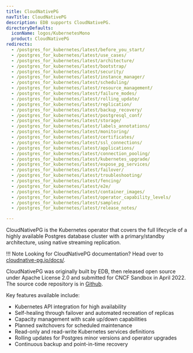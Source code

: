 ```yaml
---
title: CloudNativePG
navTitle: CloudNativePG
description: EDB supports CloudNativePG.
directoryDefaults:
  iconName: logos/KubernetesMono
  product: CloudNativePG
redirects:
  - /postgres_for_kubernetes/latest/before_you_start/
  - /postgres_for_kubernetes/latest/use_cases/
  - /postgres_for_kubernetes/latest/architecture/
  - /postgres_for_kubernetes/latest/bootstrap/
  - /postgres_for_kubernetes/latest/security/
  - /postgres_for_kubernetes/latest/instance_manager/
  - /postgres_for_kubernetes/latest/scheduling/
  - /postgres_for_kubernetes/latest/resource_management/
  - /postgres_for_kubernetes/latest/failure_modes/
  - /postgres_for_kubernetes/latest/rolling_update/
  - /postgres_for_kubernetes/latest/replication/
  - /postgres_for_kubernetes/latest/backup_recovery/
  - /postgres_for_kubernetes/latest/postgresql_conf/
  - /postgres_for_kubernetes/latest/storage/
  - /postgres_for_kubernetes/latest/labels_annotations/
  - /postgres_for_kubernetes/latest/monitoring/
  - /postgres_for_kubernetes/latest/certificates/
  - /postgres_for_kubernetes/latest/ssl_connections/
  - /postgres_for_kubernetes/latest/applications/
  - /postgres_for_kubernetes/latest/connection_pooling/
  - /postgres_for_kubernetes/latest/kubernetes_upgrade/
  - /postgres_for_kubernetes/latest/expose_pg_services/
  - /postgres_for_kubernetes/latest/failover/
  - /postgres_for_kubernetes/latest/troubleshooting/
  - /postgres_for_kubernetes/latest/fencing/
  - /postgres_for_kubernetes/latest/e2e/
  - /postgres_for_kubernetes/latest/container_images/
  - /postgres_for_kubernetes/latest/operator_capability_levels/
  - /postgres_for_kubernetes/latest/samples/
  - /postgres_for_kubernetes/latest/release_notes/

---
```


CloudNativePG is the Kubernetes operator that covers the full lifecycle of a highly available Postgres database cluster with a primary/standby architecture, using native streaming replication.

!!! Note
    Looking for CloudNativePG documentation? Head over to [cloudnative-pg.io/docs/](https://cloudnative-pg.io/docs/).

CloudNativePG was originally built by EDB, then released open source under Apache License 2.0 and submitted for CNCF Sandbox in April 2022. The source code repository is in [Github](https://github.com/cloudnative-pg/cloudnative-pg).

Key features available include:
- Kubernetes API integration for high availability
- Self-healing through failover and automated recreation of replicas
- Capacity management with scale up/down capabilities
- Planned switchovers for scheduled maintenance
- Read-only and read-write Kubernetes services definitions
- Rolling updates for Postgres minor versions and operator upgrades
- Continuous backup and point-in-time recovery


